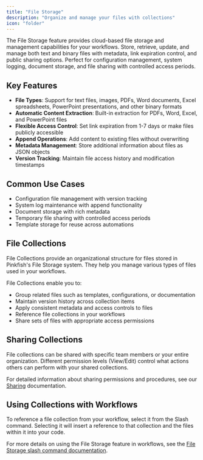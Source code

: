 ```yaml
---
title: "File Storage"
description: "Organize and manage your files with collections"
icon: "folder"
---
```


The File Storage feature provides cloud-based file storage and management capabilities for your workflows. Store, retrieve, update, and manage both text and binary files with metadata, link expiration control, and public sharing options. Perfect for configuration management, system logging, document storage, and file sharing with controlled access periods.

## Key Features

- **File Types**: Support for text files, images, PDFs, Word documents, Excel spreadsheets, PowerPoint presentations, and other binary formats
- **Automatic Content Extraction**: Built-in extraction for PDFs, Word, Excel, and PowerPoint files
- **Flexible Access Control**: Set link expiration from 1-7 days or make files publicly accessible
- **Append Operations**: Add content to existing files without overwriting
- **Metadata Management**: Store additional information about files as JSON objects
- **Version Tracking**: Maintain file access history and modification timestamps

## Common Use Cases

- Configuration file management with version tracking
- System log maintenance with append functionality
- Document storage with rich metadata
- Temporary file sharing with controlled access periods
- Template storage for reuse across automations

## File Collections

File Collections provide an organizational structure for files stored in Pinkfish's File Storage system. They help you manage various types of files used in your workflows.

File Collections enable you to:

- Group related files such as templates, configurations, or documentation
- Maintain version history across collection items
- Apply consistent metadata and access controls to files
- Reference file collections in your workflows
- Share sets of files with appropriate access permissions

## Sharing Collections

File collections can be shared with specific team members or your entire organization. Different permission levels (View/Edit) control what actions others can perform with your shared collections.

For detailed information about sharing permissions and procedures, see our [Sharing](/essentials/sharing) documentation.

## Using Collections with Workflows

To reference a file collection from your workflow, select it from the Slash command. Selecting it will insert a reference to that collection and the files within it into your code.

For more details on using the File Storage feature in workflows, see the [File Storage slash command documentation](/slash-commands/filestorage). 
